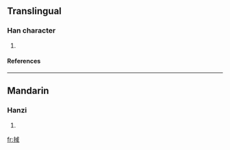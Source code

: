 ==Translingual==
===Han character===
{{Han char|rn=64|rad=手|as=08|sn=11|four=5305<sub>0</sub>|canj=手戈口一 (QIRM)}}
# {{defn|Han|sort=手08}}
====References====
{{Han ref|kx=0438.070|dkj=12269|dj=0788.050|hdz=31892.080|uh=639D|ud=25501|bh=D56E|bd=54638}}
----
==Mandarin==
===Hanzi===
{{cmn-hanzi|pin=[[huò]] (huo4), [[xù]] (xu4)|wg=huo<sup>4</sup>, hsü<sup>4</sup>}}
# {{defn|Mandarin}}






[[fr:掝]]